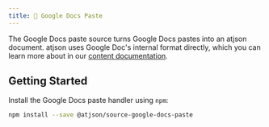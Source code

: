 ```yaml
---
title: 📝 Google Docs Paste
---
```


The Google Docs paste source turns Google Docs pastes into an
atjson document. atjson uses Google Doc's internal format directly,
which you can learn more about in our [content documentation](./google-docs-explainer).

## Getting Started

Install the Google Docs paste handler using `npm`:

```bash
npm install --save @atjson/source-google-docs-paste
```

##
